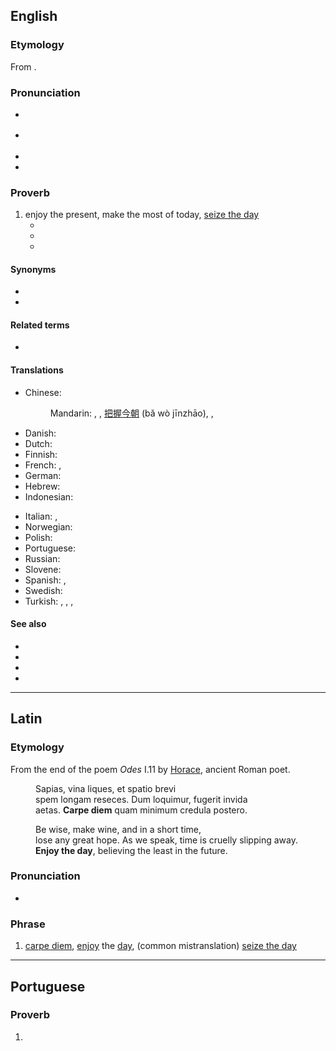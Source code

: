 ==English==
{{was wotd|2013|January|9}}
{{wikipedia}}

===Etymology===
From {{bor|en|la|carpe diem||enjoy the day, literally, pluck (or harvest) the day}}.

===Pronunciation===
* {{a|UK}} {{IPA|en|/ˌkɑː.peɪ ˈdiː.əm/}}
* {{a|US}} {{IPA|en|/ˌkɑɹ.peɪ ˈdi.əm/}}
* {{audio|en|En-us-carpe diem.ogg|Audio (US)}}
* {{audio|en|en-au-carpe diem.ogg|Audio (AU)}}

===Proverb===
{{head|en|proverb|head=carpe diem}}

# enjoy the present, make the most of today, {{qualifier|common mistranslation}} [[seize the day]]
#* {{quote-book|en|year=1905
|title=Heretics
|first=G. K.
|last=Chesterton
|authorlink=G. K. Chesterton
|location=New York
|publisher=John Lane
|ol=24174141M
|url=http://www.gutenberg.org/ebooks/470
|passage=It is the '''carpe diem''' religion; but the '''carpe diem''' religion is not the religion of happy people, but of very unhappy people.
}}
#* {{quote-book|en|date=2007-07-30
|title=The Suicide of Reason: Radical Islam's Threat to the West
|first=Lee
|last=Harris
|authorlink=Lee Harris (essayist)
|chapter=Can '''Carpe Diem''' Societies Survive?
|location=New York
|publisher=Basic Books
|isbn=9780465002030
|lccn=2007007954
|ol=9697473M
|page=241
|pageurl=http://books.google.com/books?id=3L5gc953HZUC&pg=PA241&dq=%22carpe+diem%22
|passage=Indeed, in an extreme '''carpe diem''' society, children are raised without being given any sense that they have a transgenerational duty to the as yet unborn— the duty to leave them a better world.
}}
#* {{quote-av|en|date=2011-01-29
|title={{w|Phineas and Ferb}}
|episode=Rollercoaster: The Musical!
|season=2
|number=38
|at=“'''Carpe Diem'''” (song)
|passage=Just grab those opportunities when you see 'em / Cause every day's a brand new day, you gotta '''carpe diem'''
}}

====Synonyms====
* {{l|en|gather rosebuds}}
* {{l|en|take the cash and let the credit go}}

====Related terms====
* {{l|en|carpe diem cras}}

====Translations====
{{trans-top|seize the day}}
* Chinese:
*: Mandarin: {{t+|cmn|及時行樂|sc=Hani}}, {{t+|cmn|及时行乐|tr=jíshíxínglè|sc=Hani}}, [[把握]][[今朝]] (bǎ wò jīnzhāo), {{qualifier|literary}} {{t|cmn|花開堪折直須折|sc=Hani}}, {{t|cmn|花开堪折直须折|tr=huā kāi kān zhé zhí xū zhé|sc=Hani}}
* Danish: {{t|da|fang dagen}}
* Dutch: {{t|nl|pluk de dag}}
* Finnish: {{t|fi|tartu hetkeen}}
* French: {{t|fr|cueille le jour}}, {{t+|fr|carpe diem}}
* German: {{t|de|Nutze den Tag}}
* Hebrew: {{t|he|קרפה דיים}}
* Indonesian: {{t|id|raih hari ini}}
{{trans-mid}}
* Italian: {{t|it|cogli l'attimo}}, {{t|it|vivere alla giornata}}
* Norwegian: {{t|no|grip dagen}}
* Polish: {{t|pl|chwytaj dzień}}
* Portuguese: {{t|pt|carpe diem}}
* Russian: {{t|ru|лови́ моме́нт}}
* Slovene: {{t|sl|užij dan}}
* Spanish: {{t|es|[[disfruta]] [[el]] [[momento]]}}, {{t|es|carpe diem}} 
* Swedish: {{t+|sv|fånga dagen}}
* Turkish: {{t|tr|günü yakala}}, {{t|tr|anı yaşa}}, {{t|tr|günü yaşa}}, {{t|tr|gündegün}}
{{trans-bottom}}

====See also====
* {{l|en|take the bull by the horns}}
* {{l|en|the world is one's oyster}}
* {{l|en|YOLO}}
* {{comcatlite|Carpe diem}}

----

==Latin==

===Etymology===
From the end of the poem ''Odes'' I.11 by [[Horace]], ancient Roman poet.

:Sapias, vina liques, et spatio brevi<br>
:spem longam reseces. Dum loquimur, fugerit invida<br>
:aetas. '''Carpe diem''' quam minimum credula postero.

:Be wise, make wine, and in a short time,<br>
:lose any great hope. As we speak, time is cruelly slipping away.<br>
:'''Enjoy the day''', believing the least in the future.

===Pronunciation===
* {{la-IPA|eccl=yes}}

===Phrase===
{{head|la|phrase}}

# [[#English|carpe diem]], [[enjoy]] the [[day]], (common mistranslation) [[seize the day]]

----

==Portuguese==

===Proverb===
{{head|pt|proverb}}

# {{l|en|seize the day}} {{gloss|enjoy the present}}
